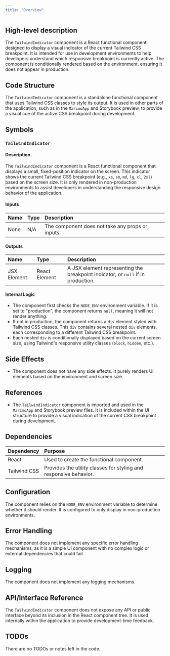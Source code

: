 ```yaml
---
title: "Overview"
---
```


## High-level description

The `TailwindIndicator` component is a React functional component designed to display a visual indicator of the current Tailwind CSS breakpoint. It is intended for use in development environments to help developers understand which responsive breakpoint is currently active. The component is conditionally rendered based on the environment, ensuring it does not appear in production.

## Code Structure

The `TailwindIndicator` component is a standalone functional component that uses Tailwind CSS classes to style its output. It is used in other parts of the application, such as in the `MarimoApp` and Storybook preview, to provide a visual cue of the active CSS breakpoint during development.

## Symbols

### `TailwindIndicator`
#### Description
The `TailwindIndicator` component is a React functional component that displays a small, fixed-position indicator on the screen. This indicator shows the current Tailwind CSS breakpoint (e.g., `xs`, `sm`, `md`, `lg`, `xl`, `2xl`) based on the screen size. It is only rendered in non-production environments to assist developers in understanding the responsive design behavior of the application.

#### Inputs
| Name | Type | Description |
|:-----|:-----|:------------|
| None | N/A  | The component does not take any props or inputs. |

#### Outputs
| Name | Type | Description |
|:-----|:-----|:------------|
| JSX Element | React Element | A JSX element representing the breakpoint indicator, or `null` if in production. |

#### Internal Logic
- The component first checks the `NODE_ENV` environment variable. If it is set to "production", the component returns `null`, meaning it will not render anything.
- If not in production, the component returns a `div` element styled with Tailwind CSS classes. This `div` contains several nested `div` elements, each corresponding to a different Tailwind CSS breakpoint.
- Each nested `div` is conditionally displayed based on the current screen size, using Tailwind's responsive utility classes (`block`, `hidden`, etc.).

## Side Effects
- The component does not have any side effects. It purely renders UI elements based on the environment and screen size.

## References

- The `TailwindIndicator` component is imported and used in the `MarimoApp` and Storybook preview files. It is included within the UI structure to provide a visual indication of the current CSS breakpoint during development.

## Dependencies

| Dependency | Purpose |
|:-----------|:--------|
| React | Used to create the functional component. |
| Tailwind CSS | Provides the utility classes for styling and responsive behavior. |

## Configuration

The component relies on the `NODE_ENV` environment variable to determine whether it should render. It is configured to only display in non-production environments.

## Error Handling

The component does not implement any specific error handling mechanisms, as it is a simple UI component with no complex logic or external dependencies that could fail.

## Logging

The component does not implement any logging mechanisms.

## API/Interface Reference

The `TailwindIndicator` component does not expose any API or public interface beyond its inclusion in the React component tree. It is used internally within the application to provide development-time feedback.

## TODOs

There are no TODOs or notes left in the code.